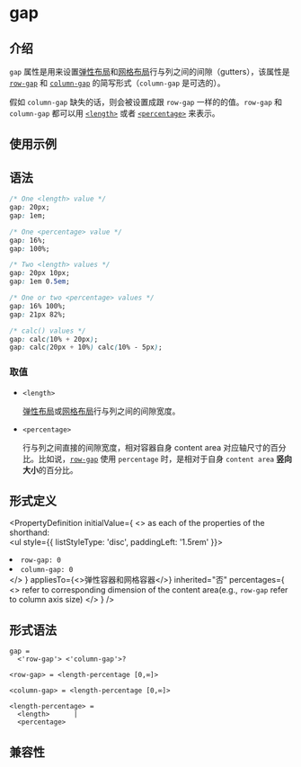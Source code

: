 # gap

## 介绍

`gap` 属性是用来设置[弹性布局](guide/ui/layout/flexible-box-layout.mdx)和[网格布局](guide/ui/layout/grid-layout.mdx)行与列之间的间隙（gutters），该属性是 [`row-gap`](./row-gap.mdx) 和 [`column-gap`](./column-gap.mdx) 的简写形式（`column-gap` 是可选的）。

假如 `column-gap` 缺失的话，则会被设置成跟 `row-gap` 一样的的值。`row-gap` 和 `column-gap` 都可以用 [`<length>`](/api/css/data-type/length.mdx) 或者 [`<percentage>`](/api/css/data-type/percentage.mdx) 来表示。

## 使用示例


<Go
  example="css-api"
  defaultFile="src/gap/App.tsx"
  img="https://lf-lynx.tiktok-cdns.com/obj/lynx-artifacts-oss-sg/lynx-website/assets/doc/css/gap.png"
  defaultEntryFile="dist/gap.lynx.bundle"
  entry="src/gap"
/>

## 语法

```css
/* One <length> value */
gap: 20px;
gap: 1em;

/* One <percentage> value */
gap: 16%;
gap: 100%;

/* Two <length> values */
gap: 20px 10px;
gap: 1em 0.5em;

/* One or two <percentage> values */
gap: 16% 100%;
gap: 21px 82%;

/* calc() values */
gap: calc(10% + 20px);
gap: calc(20px + 10%) calc(10% - 5px);
```

### 取值

- `<length>`

  [弹性布局](guide/ui/layout/flexible-box-layout.mdx)或[网格布局](guide/ui/layout/grid-layout.mdx)行与列之间的间隙宽度。

- `<percentage>`

  行与列之间直接的间隙宽度，相对容器自身 content area 对应轴尺寸的百分比。比如说，[`row-gap`](./row-gap.mdx) 使用 `percentage` 时，是相对于自身 `content area` **竖向大小**的百分比。

## 形式定义


<PropertyDefinition
  initialValue={
    <>
      as each of the properties of the shorthand: <br />
      <ul style={{ listStyleType: 'disc', paddingLeft: '1.5rem' }}>
        <li>
          <code>row-gap: 0</code>
        </li>
        <li>
          <code>column-gap: 0</code>
        </li>
      </ul>
    </>
  }
  appliesTo={<>弹性容器和网格容器</>}
  inherited="否"
  percentages={
    <>
      refer to corresponding dimension of the content area(e.g.,
      <code>row-gap</code> refer to column axis size)
    </>
  }
/>

## 形式语法

```
gap =
  <'row-gap'> <'column-gap'>?

<row-gap> = <length-percentage [0,∞]>

<column-gap> = <length-percentage [0,∞]>

<length-percentage> =
  <length>      |
  <percentage>
```

## 兼容性


<LegacyCompatTable metadata="css/properties/gap" />
